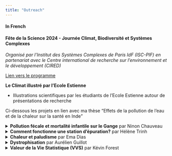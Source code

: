 ```yaml
---
title: "Outreach"
---
```


#### In French

#### **Fête de la Science 2024 - Journée Climat, Biodiversité et Systèmes Complexes**
*Organisé par l'Institut des Systèmes Complexes de Paris IdF (ISC-PIF) en partenariat avec le Centre international de recherche sur l'environnement et le développement (CIRED)*

[Lien vers le programme](https://iscpif.fr/journee-cbsc-programme/)


**Le Climat illustré par l’Ecole Estienne**

* Illustrations scientifiques par les étudiants de l'Ecole Estienne autour de présentations de recherche

Ci-dessous les projets en lien avec ma thèse "Effets de la pollution de l'eau et de la chaleur sur la santé en Inde"
 

<details>
<summary> **Pollution fécale et mortalité infantile sur le Gange** par Ninon Chauveau </summary>
 <img src="./docs/media/Pollution_fecale/F62696EC-AC6C-4944-B045-939B4C5A39E5.jpg"  width="700">
 <img src="./docs/media/Pollution_fecale/E93FB806-BC0D-4722-A575-9828C0353A92.jpg"  width="700">
 <img src="./docs/media/Pollution_fecale/F2E3B85F-89E7-4A95-9964-BFAB9ED18557.jpg"  width="700">
 <img src="./docs/media/Pollution_fecale/9D5E70EF-0D15-4BE6-8FDF-2D6E0F2191EA.jpg"  width="700">
 <img src="./docs/media/Pollution_fecale/BA02E334-4A31-4699-9C6F-16D70063ABE7.jpg" width="700">
</details>

<details>
<summary> **Comment fonctionne une station d'épuration?** par Hélène Trinh </summary>
 <video width="700" height="550" controls>
  <source src="./docs/media/Station_epuration/IMGL9531.mp4" type="video/mp4">
  Your browser does not support the video tag.
</video>
</details>

<details>
<summary> **Chaleur et paludisme** par Ema Dias </summary>
 <img src="./docs/media/Paludisme/2vecteur-moustique.gif"  alt="Gif" width="700">
  <img src="./docs/media/Paludisme/vecteur-moustique-1.png"  width="700">
  <img src="./docs/media/Paludisme/vecteur-moustique-2.png"  width="700">
  <img src="./docs/media/Paludisme/vecteur-moustique-3.png"  width="700">
  <img src="./docs/media/Paludisme/vecteur-moustique-4.png"  width="700">
  <img src="./docs/media/Paludisme/vecteur-moustique-5.png"  width="700">
  <img src="./docs/media/Paludisme/vecteur-moustique-6.png"  width="700">
</details>
 
<details>
<summary> **Dystrophisation** par Aurélien Guillot </summary>
 <img src="./docs/media/Dystrophisation/DYSTROPHISATION 1.jpg"  width="700">
 <img src="./docs/media/Dystrophisation/DYSTROPHISATION 3.jpg"  width="700">
</details>

<details>
<summary> **Valeur de la Vie Statistique (VVS)** par Kévin Forest </summary>
 <img src="./docs/media/VVS/trio_carte_VVS.png"  width="700">
 <img src="./docs/media/VVS/Inde_VVS.png"  width="700">
 <img src="./docs/media/VVS/inde_mi_ouvert.png"  width="700">
 <img src="./docs/media/VVS/tel_ouvert_VVS.png"  width="700">
</details>